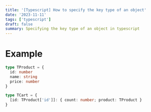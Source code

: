 ```yaml
---
title: '[Typescript] How to specify the key type of an object'
date: '2023-11-11'
tags: ['typescript']
draft: false
summary: Specifying the key type of an object in typescript
---
```


# Example

```typescript
type TProduct = {
  id: number
  name: string
  price: number
}

type TCart = {
  [id: TProduct['id']]: { count: number; product: TProduct }
}
```
